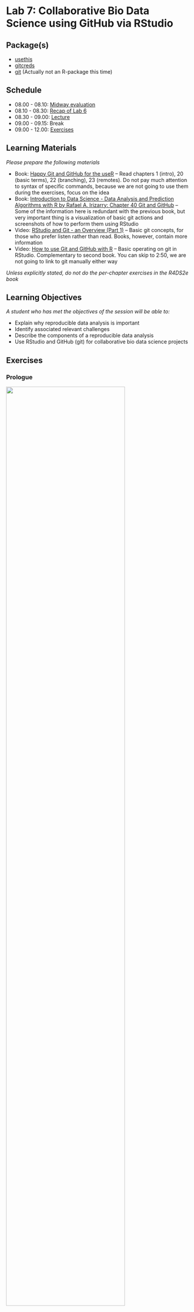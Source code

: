 # Lab 7: Collaborative Bio Data Science using GitHub via RStudio {.unnumbered}

## Package(s)

- [usethis](https://usethis.r-lib.org)
- [gitcreds](https://gitcreds.r-lib.org/reference/gitcreds_get.html)
- [git](https://git-scm.com/) (Actually not an R-package this time)

## Schedule

- 08.00 - 08.10: [Midway evaluation](https://raw.githack.com/r4bds/r4bds.github.io/main/midway_eval_lab07.html)
- 08.10 - 08.30: [Recap of Lab 6](https://raw.githack.com/r4bds/r4bds.github.io/main/recap_lab07.html)
- 08.30 - 09.00: [Lecture](https://raw.githack.com/r4bds/r4bds.github.io/main/lecture_lab07.html)
- 09.00 - 09.15: Break
- 09.00 - 12.00: [Exercises](#sec-exercises)

## Learning Materials

_Please prepare the following materials_

- Book: [Happy Git and GitHub for the useR](https://happygitwithr.com/) -- Read chapters 1 (intro), 20 (basic terms), 22 (branching), 23 (remotes). Do not pay much attention to syntax of specific commands, because we are not going to use them during the exercises, focus on the idea
- Book: [Introduction to Data Science - Data Analysis and Prediction Algorithms with R by Rafael A. Irizarry: Chapter 40 Git and GitHub](https://rafalab.github.io/dsbook/git.html) -- Some of the information here is redundant with the previous book, but very important thing is a visualization of basic git actions and screenshots of how to perform them using RStudio
- Video: [RStudio and Git - an Overview (Part 1)](https://www.youtube.com/watch?v=KjLycV1IWqc) -- Basic git concepts, for those who prefer listen rather than read. Books, however, contain more information
- Video: [How to use Git and GitHub with R](https://www.youtube.com/watch?v=kL6L2MNqPHg) -- Basic operating on git in RStudio. Complementary to second book. You can skip to 2:50, we are not going to link to git manually either way

_Unless explicitly stated, do not do the per-chapter exercises in the R4DS2e book_

## Learning Objectives

_A student who has met the objectives of the session will be able to:_

- Explain why reproducible data analysis is important
- Identify associated relevant challenges
- Describe the components of a reproducible data analysis
- Use RStudio and GitHub (git) for collaborative bio data science projects

## Exercises {#sec-exercises}

### Prologue

![](images/git_collab.gif){fig-align="center" width=80%}

*Using `git` is completely central for collaborative bio data science. You can use `git` not only for `R`, but for any code-based collaboration. All bioinformatics departments in major players in Danish Pharma, are using `git` - Learning `git` is a key bio data science skill! Today, you will take your first steps - Happy Learning!*

- **T1:** Find the `GitHub` repository for the `ggplot2` R-package
- **Q1:** How many Contributors are there?
- **T1:** Find the `GitHub` repository for the `Linux kernel`
- **Q2:** How many Contributors are there?
- **Q3:** Discuss in your group why having an organised approach to version control is central? And consider the simple contrast of the challenges you were facing when doing the course assignments.

### Getting Started

_First, make sure to read and discuss the feedback you got from last week's assignment!_

<span style="color: red;">**The following exercises have to be done in your groups! You must move at the same pace and progress together as a team through the exercises!**</span> 

<span style="color: red;">**Be aware of which editor you are using in RStudio! You must work in the "Visual" editor instead of the "Source" editor. ALL OF YOU! If one of you works in a different editor, it could cause a conflict issue!**</span>

*GitHub is **the** place for collaborative coding and different group members will have to do different tasks in a specific order, to make it through the exercises together, so... Team Up and don't rush it!*

First, select a team **<span style="color:darkgreen;">Captain</span>**, that person will have to carry out specific tasks. If **<span style="color:darkgreen;">Team</span>** is stated, then that refers to all group members and lastly if **<span style="color:darkgreen;">Crew</span>** is stated, then that is everyone but the **<span style="color:darkgreen;">Captain</span>**. Please note, that tasks are sequential, so if a task is assigned to the **<span style="color:darkgreen;">Captain</span>**, then the **<span style="color:darkgreen;">Crew</span>** has to await completion before proceeding!

#### **<span style="color:darkgreen;">Team</span>**

1. Go to [GitHub](https://github.com) and log in
1. In the upper right corner, click on your profile picture. Then in the menu, click on "Your Organizations" and go into rforbiodatascienceYY (replace `YY` with year). If you are not a member, contact a TA NOW before proceeding. Next, go into repositories (top left).

#### **<span style="color:darkgreen;">Captain</span>**

1. Click "New repository"
1. Since you created the project from the organisation, the default owner of the repository is the organisation (rforbiodatascienceYY). Verify and keep that, please.
1. Name the repository `groupXX`, where `XX` is your group number, e.g. `02`
1. Select `Public`
1. Tick `Add a README file`
1. Click `Create repository`
1. Click `Settings` in the menu line starting with `<> Code`
1. Under `Access`, click `Collaborators and teams`
1. Click `Add people`
1. Write a group members username and select the role "Maintain".
1. Select `Add username to this repository`
1. Repeat for all group members

#### **<span style="color:darkgreen;">Crew</span>**

1. Refresh the page and go into the new repository. If you don't see it, check your mail and accept your invitation to join the repository.

#### **<span style="color:darkgreen;">Captain</span>**

#### **Cloning the repository**

1. [Click here](https://teaching.healthtech.dtu.dk/22100/rstudio.php) to go to the course RStudio cloud server and login
1. In the upper right corner, click on ![](images/paths_new_proj.png)`<your_current_project_name>`
1. Choose ![](images/paths_new_proj_plus.png) `New Project...`
1. Select ![](images/icon_version_control.png) **Version Control**
1. Select ![](images/icon_git.png) **Git**
1. Under `Repository URL:`, enter `https://github.com/rforbiodatascienceYY/groupXX`, where again you replace `YY` with  the current year and replace `XX` with your group number, e.g. `02`. 
1. Under `Project directory name:`, enter `lab07_git_exercises`
1. Under `Create project as a subdirectory of:`, make sure that is says `~/projects`
1. Click `Create Project`

*Congratulations! You have just cloned your first GitHub repository!*

In your `Files` pane, you should now see:

![](images/git_first_files.png){fig-align="center" width=40%}

...and now in your `Environment` pane, you should see a new `Git` tab:

![](images/git_environment_pane.png){fig-align="center" width=50%}

If you click the `Git` tab, you should see:

![](images/environment_pane_git_tab.png){fig-align="center" width=50%}

#### **Pushing the project basics to GitHub**

1. In the `Git` tab, tick the 2 boxes under `staged` (we will get into what `.gitignore` is later)
1. Click `commit`
1. In the upper right corner, add a `Commit message`, e.g "Project basics"
1. Click the `Commit` button
1. A pop-up, will give you details on your commit, look through them and then click `Close`
1. Click the ![](images/pull.png) `Pull` button, then the ![](images/push.png) `Push` button

#### **<span style="color:darkgreen;">Crew</span>**

1. Make sure that you can see the `lab07_git_exercises.Rproj` and `.gitignore` files that your captain just pushed in the GitHub repository before proceeding further
1. Follow the instructions under *Cloning the repository* that your captain followed a few moments ago (but **not** the *Pushing the project basics to GitHub*)

#### **<span style="color:darkgreen;">Team</span>**

#### Setting up `git`'s pull strategy

In the `Console`, run the command:

```r
#| echo: true
#| eval: false
usethis::use_git_config(pull.rebase = "false")
```

<details>
<p><summary>For now, you can ignore what `pull.rebase` does, but click here if you are curious</summary></p>
When pulling from a repository that has received new commits between your last `pull` and your last commit, you can run into the problem that 
there are new commits with changes in the same places of the code as you have been editing. In this case, a rebase will simply apply your changes 
on top of whatever modifications happened in those new commits. This can sometimes break the code and it can be hard to understand why. Setting 
`pull.rebase = "false"` will make it so that you are forced to solve the conflicting changes manually when you run into that situation. You can 
find a much more technical explanation on merging vs. rebasing [here](https://www.atlassian.com/git/tutorials/merging-vs-rebasing).

If you do not set `pull.rebase` at all, the first time that your `pull` conflicts with existing commits git will simply ask you to set it. Doing 
it now simply avoids the error message from appearing later.
</details>

#### Setting up your Credentials and Personal Access Token 

*GitHub doesn't know who you are, at this point you're just someone who cloned your first GitHub repository and now you want to do all sorts of stuff! We can't have that, so let's fix that by letting GitHub verify what your account is.*

1. In the `Console`, run the command:

```r
#| echo: true
#| eval: false
usethis::use_git_config(user.name = "YOUR_GITHUB_USERNAME", user.email = "THE_EMAIL_YOU_USED_TO_CREATE_YOUR_GITHUB_ACCOUNT")
```

2. In the `Console`, run the command:

```r
#| echo: true
#| eval: false
usethis::create_github_token()
```

3. Log into GitHub if not logged in already
4. Under `Note`, where it says `DESCRIBE THE TOKEN'S USE CASE`, delete the text and write e.g.`R for Bio Data Science lab 7 git exercises`
5. Under `Expiration`, where it says `30 days`, change that to `90 days`
6. Do not change any other setting, but simply scroll down and click `Generate token`
7. A new `Personal access tokens (classic)` page will appear, stating your personal access token, which starts with `ghp_`, go ahead and copy it
8. Store the `PAT` somewhere save, e.g. in a password management tool. It will serve as your password when connecting to the repository via R.
9. Again in the `Console`, run the below command and enter your `PAT` when prompted for the password:

```r
#| echo: true
#| eval: false
gitcreds::gitcreds_set()
```

Stop, wait a minute and make sure, that **ALL** group members are at this stage of the exercises.

#### **<span style="color:darkgreen;">Team</span>**

#### Making your Credentials and Personal Access Token stick around

*The thing is, we're actually working on a Linux server here, this entails a that you're credentials and PAT exists in a cache, which is cleared every 15 minutes. This. Is. Annoying! So let's fix it!*

First of all RStudio is a (G)raphical (U)ser (I)nterface, meaning, that it allows you to do pointy-clicky stuff, but at the end of the day, everything happens at the command line. That also goes for git, so your button-pushing simply gets converted into commands, which are executed at the command line. If you are not comfortable with the command line, don't worry, the pointy-clicky stuff will be sufficient for now! If you are comfortable with the command line, I advice to get comfortable with git on the command line as well, you do get some extra bang-for-the-buck!

Now, a brief visit of the command line:

1. In the `Console` pane, click the `Terminal` tab, which gains you access to the system underlying RStudio
1. You should see something like `user@pupilX:/net/pupilX/home/people/user/projects/lab07_git_exercises$`
1. Enter `ls -a`, this will `l`ist `a`ll the files, compare with your `Files` pane, you will see that RStudio is "hiding" something from you, namely the `.git` folder
1. Enter `ls -a .git` and you will see the content of the folder, this is where all the git-magic happens
1. See the config file? That holds the configuration, enter `git config --global --list`
1. Recall you entered your GitHub username and mail? This is where it ended up! Note the `credential.helper=cache`, which tells us, that the credentials are being cached. Now, enter `git config --global credential.helper 'cache --timeout=86400'`. Hint: You can paste with Ctrl-Shift-V in the terminal on Windows.
1. Re-run the command `git config --global --list` and confirm the change
1. Go back to your `Console` and run the command `gitcreds::gitcreds_set()`. Select option 2, and re-enter your PAT.
1. If you didn't get a list of options in the prior step, restart your R session and retry.

*Congratulations! You have now used the command line and you will forever be part of an elite few, who know that everything you see in hacker-movies is BS, except perhaps for Wargames and Mr. Robot! Also, your PAT will now be good for 24h* 

### Your first collaboration

#### **<span style="color:darkgreen;">Team</span>**

1. Create a new Quarto document, title it `student_id` and save id as `student_id.qmd`, where `student_id` is your... You guessed it! **Make sure that "Use visual markdown editor" is checked.**
1. In the `environment` pane, click the `git` tab
1. Tick the 3 boxes under `staged`
1. Click `commit`
1. In the upper right corner, add a `Commit message`, e.g "First commit by student_id"
1. Click the `Commit` button
1. A pop-up, will give you details on your commit, look through them and then click `Close`
1. Now, very important **ALWAYS** click the ![](images/pull.png) `Pull` button **BEFORE** clicking the ![](images/push.png) `Push` button
1. Clicking `Pull`, you should see "Already up to date."
1. Then click `Push`

- **Q4:** Discuss in your group what each of the steps did and why they are performed? 


### Your next collaboration

*That first collaboration was easy right!? Well, you were all working on different files...*

#### **<span style="color:darkgreen;">Captain</span>**

1. Create a new Quarto Document, title it "Group Document" and save it as `group_document.qmd`
1. Using markdown headers, create one section for each group member, incl. yourself. Here, you can use your names, student ids or whatever you deem appropriate
1. Again in the `Environment` pane, make sure you are in the `git` tab and then tick the box next to `group_document.qmd`. If you do not see the document in this window after saving, refresh the browser and it should appear.
1. Click `Commit`
1. Add a commit message, e.g. "Add group document"
1. Click the `Commit` button
1. Click `Pull` (You should be "Already up to date.")
1. Click `Push`
1. Click `Close`
1. Again, go to the group GitHub and confirm that you see the new document you just created

#### **<span style="color:darkgreen;">Team</span>**

1. Click `Pull` and confirm that you now also have the file `group_document.qmd`
1. Open `group_document.qmd` and find your assigned section
1. In your section and your section only, enter some text, add a few code chunks with some `R`-code
1. Make sure to save the document
1. Now again, find the `group_document.qmd` in the `git` tab of the `Environment` pane and tick the box under `Staged`
1. Click `Commit`
1. Note how your changes to the document are highlighted in green
1. Add a commit message, e.g. "Update the STUDENT_ID section" and click `Commit`
1. Click `Close`
1. Click `Pull`
1. Click `Push`
1. Go to the group GitHub, find the `group_document.qmd` and click it, do you see your changes?

Once **everyone** has added to their assigned section, **everyone** should do a pull/push, so **everyone** has the complete version of the `group_document.qmd`.

### Your first branching

Ok that's pretty great so far - Right? The thing is... Consider, the `ggplot2` repository, that you found in *T1*. Thousands of companies and even more thousands of people rely on `ggplot` for advanced data visualisation. What would happen, if you wanted to add a new feature or wanted to optimise an existing one, while people were actively installing your package? They would get what stage your code was in, which may or may not be functional - Enter branching!

Below here is an illustrated example where each circle is a `git` commit. The **<span style="color:green;">main</span>** branch is the stable version of the software that people can download. **<span style="color:blue;">Your Work</span>** will be the feature or update that you personally are working on and **<span style="color:orange;">Someone Else's Work</span>** will be another team working on a different new feature or update. Before the last commit in **<span style="color:green;">main</span>** (the right-most green circle), note how both the **<span style="color:blue;">Your Work</span>** and **<span style="color:orange;">Someone Else's Work</span>**-branches have been merged onto the **<span style="color:green;">main</span>**-branch.

![](images/git_branching_merging.png){fig-align="center" width=90%}

*Note: until not so long ago, the default name for the main branch used to be "master". For obvious reasons, the software engineering world is moving away from the master/slave terminology...*

In a `git` repository, there can be as many branches as you want. Software teams usually have guidelines on how to organize branches on a specific repository and it can vary substantially between teams and/or projects.

- **Q5:** Find the `ggplot` GitHub repo again. How many branches there are?

#### **<span style="color:darkgreen;">Team</span>**

1. Go to your RStudio session and in the `git` tab of the `Environment` pane, click ![](images/git_new_branch.png) `New Branch`
1. In branch name, enter your student id
1. You should see a pop-up with the message `Branch 'STUDENT_ID' set up to track remote branch 'STUDENT_ID' from 'origin'.` at the bottom, go ahead and click `Close`
1. Next to where you clicked `New Branch` just before, it should now say `STUDENT_ID`, click it and confirm that you see `STUDENT_ID` and `main`
1. Look at the illustration above and make sure you are on par with that from the original branch `main`, which is equivalent with **<span style="color:green;">Master</span>**, you have created a new branch `STUDENT_ID`, which is equivalent to **<span style="color:blue;">Your Work</span>**
1. Click `STUDENT_ID` and you will get a confirmation that you are already on that branch and that you are up-to-date, click `Close`
1. In the `group_document.qmd` under your section, using markdown, enter a new sub-header and name it e.g. `New feature` or `New analysis`. Make sure that you all use the "Visual" editor for the .qmd file!
1. Enter some text, a few code chunks with a bit of `R`-code of your choosing and save the document
1. Again, in the `git` tab, tick the box under staged and click `Commit`
1. Add a commit message, e.g. `New feature from STUDENT_ID` and click `Commit`
1. Click `Close`, `Pull`, `Close`, `Push` and `Close` and then close the commit window
1. Go to your group GitHub and confirm that you now have at least 2 branches
1. Make sure you are in the main branch and then click the `group_document.qmd`, you should now **not** see your new feature/analysis that you added
1. On the left, where it says `main`, click and select your `STUDENT_ID`, you **should** now see your new feature/analysis that you added

*Congratulations! You have now succesfully done your first branching!*

### Your first branch merging

#### **<span style="color:darkgreen;">Team</span>**

1. Go to your groups GitHub page, at the top it should say `STUDENT_ID had recent pushes...`, click the `Compare & pull request`
1. Your commit message will appear and where it says `Leave a comment`, add a comment like e.g. `I'm done, all seems to be working now!` or similar
1. Click `Create pull request`
1. It should now say `This branch have no conflicts with the base branch`, confirm and click `Merge pull request`
1. Click `Confirm merge` after which it should now say `Pull request successfully merged and closed`
1. You have now fully merged, so go ahead and click `Delete branch`
1. Revisit the previous illustration and compare with your branch workflow, make sure that everyone in the groups are on par here
1. Finally return to your RStudio session and make sure you switch to the `main` branch

*Congratulations! You have now successfully done your first branch merge!*

But wait, what was this `Pull request`??? What you actually did, was:
1. Created a new branch
1. Completed a new feature/analysis
1. Push'ed the new feature/analysis to GitHub
1. Created a `Pull request` for merging your branch `STUDENT_ID` into the `main` branch
1. Approved and completed the `Pull request`

Think about e.g. again the `ggplot2` repo, if anyone could create a new branch and then do as described above, then there would be no way of making quality control. Therefore, typically such pull requests will have to be approved by someone. This can either be someone who is close-to-the-code e.g. in the case of `ggplot2`, that'd be someone like Hadley. In a company, then that might be some senior developer approving junior developers pull requests. At one point you might have seen something like "The main branch is unprotected", this is exactly that!

### Your first merge conflict

Okay, that's all good an well. Seems easy and straight forward, right? Well, that is as long as we don't have a `conflict`. A conflict is when two or more changes to one file are not compatible, consider:

```verbatim
Top 10 Bio Data Science Languages of ALL Time:
10. It is 
9. Impossible
8. to rank them
7. Because
6. programming is subjective
5. and everyone
4. has
3. different
2. tastes
1. R
```

In fact, let's screw things up!

#### **<span style="color:darkgreen;">Captain</span>**

1. Go to the RStudio session and where you usually click `Quarto Document...`, this time let's just create a simple `Text File`
1. Copy/paste the `Top 10 Bio Data Science Languages of ALL Time` into the file
1. Save the file as `best_ds_langs.txt`
1. Make sure you are in the `main` branch
1. Do a commit/pull/push and check the file ended at your group github

#### **<span style="color:darkgreen;">Crew</span>**

Rrrrrrr... Let's commit mutiny! (Double pun intended)

1. Make sure you are in the `main` branch and then hit `Pull`
1. Open the `best_ds_langs.txt`
1. Each of you separately (wrongfully) replace `R` with an (inferior) bio data science language of your choice (you can really write anything)
1. Now, this time **we do not pull first**, simply commit and then push
1. Now you can `pull`
1. You will now get notified about a `merge conflict`
1. Close and re-open the `best_ds_langs.txt` file, it should look something like:

```verbatim
Top 10 Bio Data Science Languages of ALL Time:
10. It is 
9. Impossible
8. to rank them
7. Because
6. programming is subjective
5. and everyone
4. has
3. different
2. tastes
<<<<<<< HEAD
1. C++
=======
1. Python
>>>>>>> 85283ca3246b7f7462ab633085f92ac5f173d3e7
```

#### **<span style="color:darkgreen;">Captain</span>**

Get your **<span style="color:darkgreen;">Crew</span>** in order!

1. Simply edit the file so that you delete everything below 2. and add the final line, which emphasises that `1. R is superior!`
1. The box under `Staged` looks a bit odd right, just click it
1. Click `Commit` and add a commit message, e.g. `Fixed merge conflict, got crew back in order!`
1. Click `Commit`, `Close`, `Pull`, `Close`, `Push`, `Close` and close the commit window
1. Return to your GitHub group and confirm all is in order and you can continue with confidence knowing that `R is superior!` (Check the file to make sure)

*Congratulations! You have now fixed your first merge conflict!*

Lastly, click the `History` button next to the `Push` button and explore the history of how your branches and commits have changed through these exercises.

### The .gitignore file

You may have noticed the `.gitignore` file?

#### **<span style="color:darkgreen;">One crew member</span>**

1. Go to your RStudio session, find the `.gitignore` file and click it

It contains a list of files and folders, which should **not** end up at your `git` repo, i.e. files which should be ignored. An important aspect of working with GitHub is that GitHub is meant for code, **not** data! Let's say we had a `data` and a `data/_raw/`, we could add those to the `.gitignore` file to avoid the data being included in our commits. Currently, files like `.RData` and folders like `.Rproj.user` should be listed in the `.gitignore` file, as these are unique to each of your own sessions and shouldn't be committed to the repo.

1. Update the `.gitignore` file and get the updated version to GitHub

### Summary

You have now gotten to play around with collaborative coding using `git` - Well done!

If you are more curious for more, please feel free to play around with a new file, edit commit/pull/push etc. Perhaps also take an extra look at the GitHub, explore and learn more 👍 We have also only just scratched the surface here, you can read much more [here](https://happygitwithr.com).

If you are handy with the terminal, it is usually a good idea to learn how to use `git`'s command-line interface. When using git from the terminal, you can pair it with any code editor or programming language without worrying about where the git buttons are or if they behave slightly differently between different code editors. The error messages are also much easier to understand and solve and you get the general advantages of the terminal: speed and automation. The [Primer on git command line vs. RStudio]() shows the equivalent git commands of everything we have done here today.

### <span style="color: red;">GROUP ASSIGNMENT</span> (Important, see: [how to](assignments.qmd))

Your assignment this time, will be to:

1. Go to [this post](https://clauswilke.com/blog/2020/09/07/pca-tidyverse-style/) on "PCA tidyverse style" by Claus O. Wilke, Professor of Integrative Biology
1. Again, create a reproducible micro-report *together*, this time, where you do a code-along with either the data in the post, the `gravier` data, and/or any other dataset.
1. Use your GitHub group repository to collaborate - you should all contribute. Again, make sure that you are using the "Visual" editor while working on this!
1. Your hand in will be a link to your micro-report in your GitHub group repository
1. *Note, focus here is on the `git` learning objectives and doing a code-along, which is not a copy/paste of the code, but using it as inspiration to create your own nice concise **tidy** micro-report!*
1. Make sure to check the [Assignment Guidelines](https://r4bds.github.io/assignments.html)
1. And also follow the [Course Code Styling](https://r4bds.github.io/code_styling.html)
1. **HOW TO HAND IN**: Go to `http://github.com/rforbiodatascienceYY/groupXX`, replace `YY` with year and `groupXX` with appropriate group number, then copy the link and paste it into an empty text (.txt) file. Hand in this text file. **No need to zip your html file,** since we are accessing it through the repository!
